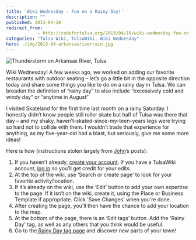 ```yaml
---
title: 'Wiki Wednesday - Fun on a Rainy Day!'
description: ""
published: 2013-04-10
redirect_from: 
            - http://codefortulsa.org/2013/04/10/wiki-wednesday-fun-on-a-rainy-day/
categories: "Tulsa Wiki, TulsaWiki, Wiki Wednesday"
hero: ./img/2013-04-arkansasriverrain.jpg
---
```

![Thunderstorm on Arkansas River, Tulsa](./img/2013-04-arkansasriverrain.jpg)

Wiki Wednesday! A few weeks ago, we worked on adding our favorite restaurants with outdoor seating – let’s go a little bit in the opposite direction today and share some things you like to do on a rainy day in Tulsa. We can broaden the definition of “rainy day” to also include “excessively cold and windy day” or “anytime in August”

I visited Skateland for the first time last month on a rainy Saturday. I honestly didn’t know people still roller skate but half of Tulsa was there that day – and my shaky, haven’t-skated-since-my-teen-years legs were trying so hard not to collide with them. I wouldn’t trade that experience for anything, as my five-year-old had a blast, but seriously, give me some more ideas!

Here is how (instructions stolen largely from [John](http://codefortulsa.org/author/jwhitlock918/)’s posts):

1. If you haven’t already, [create your account](http://www.tulsawiki.org/Users/register/ "Create a TulsaWiki account"). If you have a TulsaWiki account, [log in](http://www.tulsawiki.org/Users/login/ "TulsaWiki login") so you’ll get credit for your edits.
2. At the top of the wiki, use ‘Search or create page’ to look for your favorite activity/location.
3. If it’s already on the wiki, use the ‘Edit’ button to add your own expertise to the page. If it isn’t on the wiki, create it, using the Place or Business Template if appropriate. Click 'Save Changes' when you're done.
4. After creating the page, you'll then have the chance to add your location to the map.
5. At the bottom of the page, there is an ‘Edit tags’ button. Add the 'Rainy Day' tag, as well as any others that you think would be useful.
6. Go to the[ Rainy Day tag page](http://www.tulsawiki.org/tags/rainyday "Rainy Day tag page for TulsaWiki") and discover new parts of your town!
